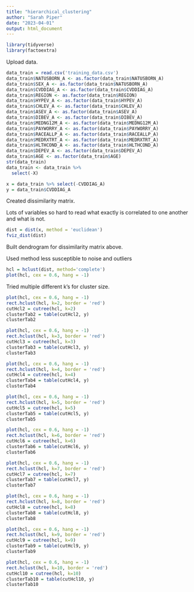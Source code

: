 ```yaml
---
title: "hierarchical_clustering"
author: "Sarah Piper"
date: "2023-04-01"
output: html_document
---
```


```r
library(tidyverse)
library(factoextra)
```

Upload data. 
```r
data_train = read.csv('training_data.csv')
data_train$NATUSBORN_A <- as.factor(data_train$NATUSBORN_A)
data_train$SEX_A <- as.factor(data_train$NATUSBORN_A)
data_train$CVDDIAG_A <- as.factor(data_train$CVDDIAG_A)
data_train$REGION <- as.factor(data_train$REGION)
data_train$HYPEV_A <- as.factor(data_train$HYPEV_A)
data_train$CHLEV_A <- as.factor(data_train$CHLEV_A)
data_train$ASEV_A <- as.factor(data_train$ASEV_A)
data_train$DIBEV_A <- as.factor(data_train$DIBEV_A)
data_train$MEDNG12M_A <- as.factor(data_train$MEDNG12M_A)
data_train$PAYWORRY_A <- as.factor(data_train$PAYWORRY_A)
data_train$RACEALLP_A <- as.factor(data_train$RACEALLP_A)
data_train$MEDRXTRT_A <- as.factor(data_train$MEDRXTRT_A)
data_train$HLTHCOND_A <- as.factor(data_train$HLTHCOND_A)
data_train$DEPEV_A <- as.factor(data_train$DEPEV_A)
data_train$AGE <- as.factor(data_train$AGE)
str(data_train)
data_train <- data_train %>% 
  select(-X)

x = data_train %>% select(-CVDDIAG_A)
y = data_train$CVDDIAG_A
```

Created dissimilarity matrix. 

Lots of variables so hard to read what exactly is correlated to one another and what is not. 
```r
dist = dist(x, method = 'euclidean')
fviz_dist(dist)
```

Built dendrogram for dissimilarity matrix above. 

Used method less susceptible to noise and outliers 
```r
hcl = hclust(dist, method='complete')
plot(hcl, cex = 0.6, hang = -1)
```

Tried multiple different k's for cluster size. 
```r
plot(hcl, cex = 0.6, hang = -1)
rect.hclust(hcl, k=2, border = 'red')
cutHcl2 = cutree(hcl, k=2)
clusterTab2 = table(cutHcl2, y)
clusterTab2

plot(hcl, cex = 0.6, hang = -1)
rect.hclust(hcl, k=3, border = 'red')
cutHcl3 = cutree(hcl, k=3)
clusterTab3 = table(cutHcl3, y)
clusterTab3

plot(hcl, cex = 0.6, hang = -1)
rect.hclust(hcl, k=4, border = 'red')
cutHcl4 = cutree(hcl, k=4)
clusterTab4 = table(cutHcl4, y)
clusterTab4

plot(hcl, cex = 0.6, hang = -1)
rect.hclust(hcl, k=5, border = 'red')
cutHcl5 = cutree(hcl, k=5)
clusterTab5 = table(cutHcl5, y)
clusterTab5

plot(hcl, cex = 0.6, hang = -1)
rect.hclust(hcl, k=6, border = 'red')
cutHcl6 = cutree(hcl, k=6)
clusterTab6 = table(cutHcl6, y)
clusterTab6

plot(hcl, cex = 0.6, hang = -1)
rect.hclust(hcl, k=7, border = 'red')
cutHcl7 = cutree(hcl, k=7)
clusterTab7 = table(cutHcl7, y)
clusterTab7

plot(hcl, cex = 0.6, hang = -1)
rect.hclust(hcl, k=8, border = 'red')
cutHcl8 = cutree(hcl, k=8)
clusterTab8 = table(cutHcl8, y)
clusterTab8

plot(hcl, cex = 0.6, hang = -1)
rect.hclust(hcl, k=9, border = 'red')
cutHcl9 = cutree(hcl, k=9)
clusterTab9 = table(cutHcl9, y)
clusterTab9

plot(hcl, cex = 0.6, hang = -1)
rect.hclust(hcl, k=10, border = 'red')
cutHcl10 = cutree(hcl, k=10)
clusterTab10 = table(cutHcl10, y)
clusterTab10
```



